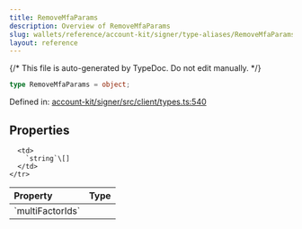 ```yaml
---
title: RemoveMfaParams
description: Overview of RemoveMfaParams
slug: wallets/reference/account-kit/signer/type-aliases/RemoveMfaParams
layout: reference
---
```


{/* This file is auto-generated by TypeDoc. Do not edit manually. */}

```ts
type RemoveMfaParams = object;
```

Defined in: [account-kit/signer/src/client/types.ts:540](https://github.com/alchemyplatform/aa-sdk/blob/c1a84188d03473acac2fdb49fb7cd7fdba73169b/account-kit/signer/src/client/types.ts#L540)

## Properties

<table>
  <thead>
    <tr>
      <th align="left">Property</th>
      <th align="left">Type</th>
    </tr>
  </thead>

  <tbody>
    <tr>
      <td>
        <a id="multifactorids" /> `multiFactorIds`
      </td>

      <td>
        `string`\[]
      </td>
    </tr>

  </tbody>
</table>
